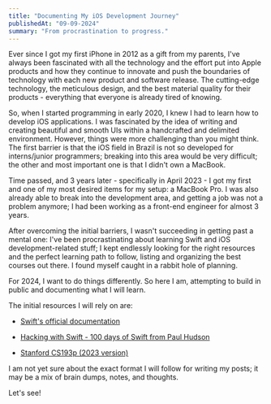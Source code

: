 ```yaml
---
title: "Documenting My iOS Development Journey"
publishedAt: "09-09-2024"
summary: "From procrastination to progress."
---
```


Ever since I got my first iPhone in 2012 as a gift from my parents, I've always been fascinated with all the technology and the effort put into Apple products and how they continue to innovate and push the boundaries of technology with each new product and software release. The cutting-edge technology, the meticulous design, and the best material quality for their products - everything that everyone is already tired of knowing.

So, when I started programming in early 2020, I knew I had to learn how to develop iOS applications. I was fascinated by the idea of writing and creating beautiful and smooth UIs within a handcrafted and delimited environment. However, things were more challenging than you might think. The first barrier is that the iOS field in Brazil is not so developed for interns/junior programmers; breaking into this area would be very difficult; the other and most important one is that I didn't own a MacBook.

Time passed, and 3 years later - specifically in April 2023 - I got my first and one of my most desired items for my setup: a MacBook Pro. I was also already able to break into the development area, and getting a job was not a problem anymore; I had been working as a front-end engineer for almost 3 years. 

After overcoming the initial barriers, I wasn't succeeding in getting past a mental one: I've been procrastinating about learning Swift and iOS development-related stuff; I kept endlessly looking for the right resources and the perfect learning path to follow, listing and organizing the best courses out there. I found myself caught in a rabbit hole of planning.

For 2024, I want to do things differently. So here I am, attempting to build in public and documenting what I will learn.

The initial resources I will rely on are:

- [Swift's official documentation](https://docs.swift.org/swift-book/documentation/the-swift-programming-language/)
    
- [Hacking with Swift - 100 days of Swift from Paul Hudson](https://www.hackingwithswift.com/100)
    
- [Stanford CS193p (2023 version)](https://cs193p.sites.stanford.edu/2023)

I am not yet sure about the exact format I will follow for writing my posts; it may be a mix of brain dumps, notes, and thoughts.

Let's see!